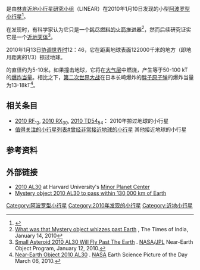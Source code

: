 {{DISPLAYTITLE:2010 AL<sub>30</sub>}}
{{Infobox planet | discovery=yes | physical_characteristics = yes | bgcolour=#FFFFC0 |
name=2010 AL<sub>30</sub>
| discoverer=[[林肯近地小行星研究小组|LINEAR]]
| discovered=2010年1月10日
| alt_names= 无
| mp_category=[[阿波罗型小行星|阿波罗型小行星]] （[[近地天体|NEO]]）
| epoch=2011-8-27.0
| semimajor=1.045128091475372AU
| perihelion=0.7241775399464268AU
| aphelion=1.366078643004317[[天文单位|AU]]
| eccentricity=0.3070920723945618
| period=390.2588033058607天<br>1.07年
| inclination=3.812874800555614°
| asc_node=112.9898997267029°
| arg_peri=97.05690193935297°
| mean_anomaly=123.0276817262838°
| avg_speed=
| dimensions=10–15米
| mass=
| density=
| surface_grav=
| escape_velocity=
| rotation=0.1417小时
| spectral_type=
| abs_magnitude=27.172
| albedo=
| single_temperature=
}}
{{mp|2010 AL|30}}是由[[林肯近地小行星研究小组|林肯近地小行星研究小组]]（LINEAR）在2010年1月10日发现的小型[[阿波罗型小行星|阿波罗型小行星]]<ref>{{cite web |title=JPL Small-Body Database Browser |url=http://ssd.jpl.nasa.gov/sbdb.cgi?sstr=2010%20AL30;orb=1 |accessdate=2010-11-04 |archive-date=2017-01-12 |archive-url=https://web.archive.org/web/20170112105429/http://ssd.jpl.nasa.gov/sbdb.cgi?sstr=2010%20AL30;orb=1 |dead-url=no }}</ref>。

在发现时，有科学家认为它只是一个[[太空垃圾|耗尽燃料的火箭推进器]]<ref>[http://timesofindia.indiatimes.com/world/us/What-was-that-Mystery-object-whizzes-past-Earth-/articleshow/5442565.cms What was that Mystery object whizzes past Earth] {{Wayback|url=http://timesofindia.indiatimes.com/world/us/What-was-that-Mystery-object-whizzes-past-Earth-/articleshow/5442565.cms |date=20100117174605 }}, The Times of India, January 14, 2010</ref>，然而后续研究证实它是一个[[近地天体|近地天体]]<ref>[http://neo.jpl.nasa.gov/news/news167.html Small Asteroid 2010 AL30 Will Fly Past The Earth] {{Wayback|url=http://neo.jpl.nasa.gov/news/news167.html |date=20170212050953 }}. [[NASA|NASA]]/[[JPL|JPL]] Near-Earth Object Program, January 12, 2010.</ref>。

2010年1月13日[[协调世界时|协调世界时]]12：46，它在距离地球表面122000千米的地方（即地月距离的1/3）掠过地球。

{{mp|2010 AL|30}}的直径约为5-10米。如果{{mp|2010 AL|30}}撞击地球，它将在[[地球大气层|大气层]]中燃烧，产生等于50-100 kT 的[[爆炸当量|爆炸当量]]。相比之下，[[第二次世界大战|第二次世界大战]]在日本长崎爆炸的[[胖子原子弹|胖子原子弹]]的爆炸当量为13-18kT<ref>[http://epod.usra.edu/blog/2010/03/nearearth-object-2010-al30.html Near-Earth Object 2010 AL30] {{Wayback|url=http://epod.usra.edu/blog/2010/03/nearearth-object-2010-al30.html |date=20201109032941 }}. [[NASA|NASA]] Earth Science Picture of the Day March 06, 2010.</ref>。

==相关条目==
* [[2010_RF12|2010 RF<sub>12</sub>]], [[2010_RX30|2010 RX<sub>30</sub>]], [[2010_TD54|2010 TD54<sub>54</sub>]]： 2010年掠过地球的小行星
* [[值得关注的小行星列表#曾经非常接近地球的小行星|值得关注的小行星列表#曾经非常接近地球的小行星]] 其他接近地球的小行星

==参考资料==
{{Reflist}}

== 外部链接== 
* [http://www.minorplanetcenter.org/mpec/K10/K10A64.html 2010 AL30]{{Wayback|url=http://www.minorplanetcenter.org/mpec/K10/K10A64.html |date=20160303170938 }} at Harvard University's [[Minor_Planet_Center|Minor Planet Center]]
* [http://www.heraldsun.com.au/lifestyle/the-other-side/mystery-object-2010-al30-to-pass-within-130000km-of-earth/story-e6frfhk6-1225818684999 Mystery object 2010 AL30 to pass within 130,000 km of Earth]{{Wayback|url=http://www.heraldsun.com.au/lifestyle/the-other-side/mystery-object-2010-al30-to-pass-within-130000km-of-earth/story-e6frfhk6-1225818684999 |date=20110614042253 }}

[[Category:阿波罗型小行星|Category:阿波罗型小行星]]
[[Category:2010年发现的小行星|Category:2010年发现的小行星]]
[[Category:近地小行星|Category:近地小行星]]